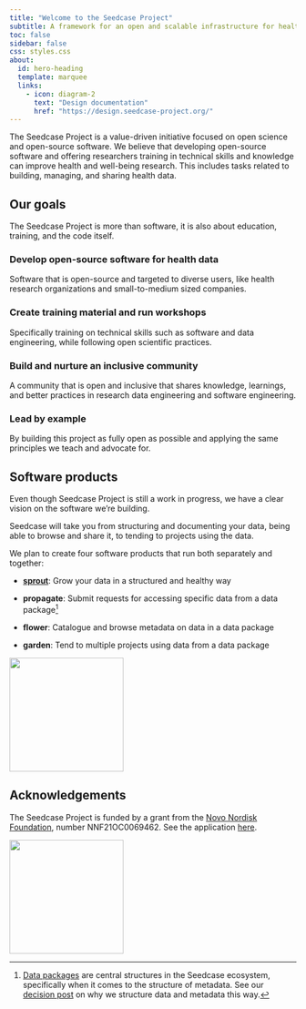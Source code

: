 ```yaml
---
title: "Welcome to the Seedcase Project"
subtitle: A framework for an open and scalable infrastructure for health data
toc: false
sidebar: false
css: styles.css
about:
  id: hero-heading
  template: marquee
  links:
    - icon: diagram-2
      text: "Design documentation"
      href: "https://design.seedcase-project.org/"
---
```


::: {#hero-heading}
The Seedcase Project is a value-driven initiative focused on open
science and open-source software. We believe that developing open-source
software and offering researchers training in technical skills and
knowledge can improve health and well-being research. This includes
tasks related to building, managing, and sharing health data.
:::

## Our goals

The Seedcase Project is more than software, it is also about education,
training, and the code itself.

::::::: {.grid .wider-grid}
::: {.g-col-6 .g-col-md-3 .landing-page-card}
### Develop open-source software for health data

Software that is open-source and targeted to diverse users, like health
research organizations and small-to-medium sized companies.
:::

::: {.g-col-6 .g-col-md-3 .landing-page-card}
### Create training material and run workshops

Specifically training on technical skills such as software and data
engineering, while following open scientific practices.
:::

::: {.g-col-6 .g-col-md-3 .landing-page-card}
### Build and nurture an inclusive community

A community that is open and inclusive that shares knowledge, learnings,
and better practices in research data engineering and software
engineering.
:::

::: {.g-col-6 .g-col-md-3 .landing-page-card}
### Lead by example

By building this project as fully open as possible and applying the same
principles we teach and advocate for.
:::
:::::::

<!-- TODO: List overview of purposes/principles here? -->

::::::: landing-page-banner
:::::: landing-page-banner-content
## Software products

::::: grid
::: g-col-8
Even though Seedcase Project is still a work in progress, we have a
clear vision on the software we’re building.

Seedcase will take you from structuring and documenting your data, being
able to browse and share it, to tending to projects using the data.

We plan to create four software products that run both separately and
together:

-   [**sprout**](https://github.com/seedcase-project/seedcase-sprout):
    Grow your data in a structured and healthy way

-   **propagate**: Submit requests for accessing specific data from a
    data package[^1]

-   **flower**: Catalogue and browse metadata on data in a data package

-   **garden**: Tend to multiple projects using data from a data package
:::

::: g-col-4
![](_extensions/seedcase-project/seedcase-theme/logos/software-product-logos.svg){fig-alt="The logos of the Seedcase software products."
fig-align="right" width="200px"}
:::
:::::
::::::
:::::::

[^1]: [Data packages](https://datapackage.org/) are central structures
    in the Seedcase ecosystem, specifically when it comes to the
    structure of metadata. See our [decision
    post](https://decisions.seedcase-project.org/why-frictionless-data/)
    on why we structure data and metadata this way.

## Acknowledgements {#acknowledgements}

::::: {layout="[60, 40]"}
::: {#acknowledgements-left}
The Seedcase Project is funded by a grant from the [Novo Nordisk
Foundation](https://novonordiskfonden.dk/en/), number NNF21OC0069462.
See the application
[here](https://seedcase-project.org/about/history/nnf-application).
:::

::: {#acknowledgements-right}
![](_extensions/seedcase-project/seedcase-theme/logos/nnf-logo.png){fig-alt="The Novo Nordisk Foundation logo"
width="200px"}
:::
:::::
